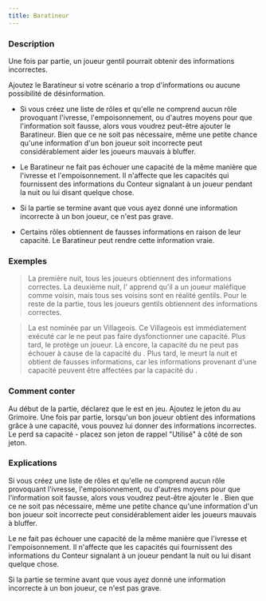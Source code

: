```yaml
---
title: Baratineur
---
```



<Fabled BARATINEUR header />

### Description

Une fois par partie, un joueur gentil pourrait obtenir des informations incorrectes.

Ajoutez le Baratineur si votre scénario a trop d'informations ou aucune possibilité de désinformation.

- Si vous créez une liste de rôles et qu'elle ne comprend aucun rôle provoquant l'ivresse, l'empoisonnement, ou d'autres moyens pour que l'information soit fausse, alors vous voudrez peut-être ajouter le Baratineur. Bien que ce ne soit pas nécessaire, même une petite chance qu'une information d'un bon joueur soit incorrecte peut considérablement aider les joueurs mauvais à bluffer.

- Le Baratineur ne fait pas échouer une capacité de la même manière que l'ivresse et l'empoisonnement. Il n'affecte que les capacités qui fournissent des informations du Conteur signalant à un joueur pendant la nuit ou lui disant quelque chose.

- Si la partie se termine avant que vous ayez donné une information incorrecte à un bon joueur, ce n'est pas grave.

- Certains rôles obtiennent de fausses informations en raison de leur capacité. Le Baratineur peut rendre cette information vraie.

### Exemples

> La première nuit, tous les joueurs obtiennent des informations correctes. La deuxième nuit, l'<Role EMPATHIQUE /> apprend qu'il a un joueur maléfique comme voisin, mais tous ses voisins sont en réalité gentils. Pour le reste de la partie, tous les joueurs gentils obtiennent des informations correctes.

> La <Role PUCELLE /> est nominée par un Villageois. Ce Villageois est immédiatement exécuté car le <Fabled BARATINEUR/> ne peut pas faire dysfonctionner une capacité. Plus tard, le <Role MOINE /> protège un joueur. Là encore, la capacité du <Role MOINE /> ne peut pas échouer à cause de la capacité du <Fabled BARATINEUR/>. Plus tard, le <Role GARDIEN /> meurt la nuit et obtient de fausses informations, car les informations provenant d'une capacité peuvent être affectées par la capacité du <Fabled BARATINEUR/>.

### Comment conter

Au début de la partie, déclarez que le <Fabled BARATINEUR/> est en jeu. Ajoutez le jeton du <Fabled BARATINEUR/> au Grimoire. Une fois par partie, lorsqu'un bon joueur obtient des informations grâce à une capacité, vous pouvez lui donner des informations incorrectes. Le <Fabled BARATINEUR/> perd sa capacité - placez son jeton de rappel "Utilisé" à côté de son jeton.

### Explications

Si vous créez une liste de rôles et qu'elle ne comprend aucun rôle provoquant l'ivresse, l'empoisonnement, ou d'autres moyens pour que l'information soit fausse, alors vous voudrez peut-être ajouter le <Fabled BARATINEUR/>. Bien que ce ne soit pas nécessaire, même une petite chance qu'une information d'un bon joueur soit incorrecte peut considérablement aider les joueurs mauvais à bluffer.

Le <Fabled BARATINEUR/> ne fait pas échouer une capacité de la même manière que l'ivresse et l'empoisonnement. Il n'affecte que les capacités qui fournissent des informations du Conteur signalant à un joueur pendant la nuit ou lui disant quelque chose.

Si la partie se termine avant que vous ayez donné une information incorrecte à un bon joueur, ce n'est pas grave.
